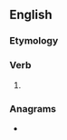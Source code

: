 {{also|démonisé|démonise}}
==English==

===Etymology===
{{suffix|en|demon|ise}}

===Verb===
{{en-verb|demonis}}

# {{standard spelling of|from=non-Oxford British spelling|demonize|lang=en}}

===Anagrams===
* {{anagrams|en|a=deeimnos|DeSimone|Desimone}}